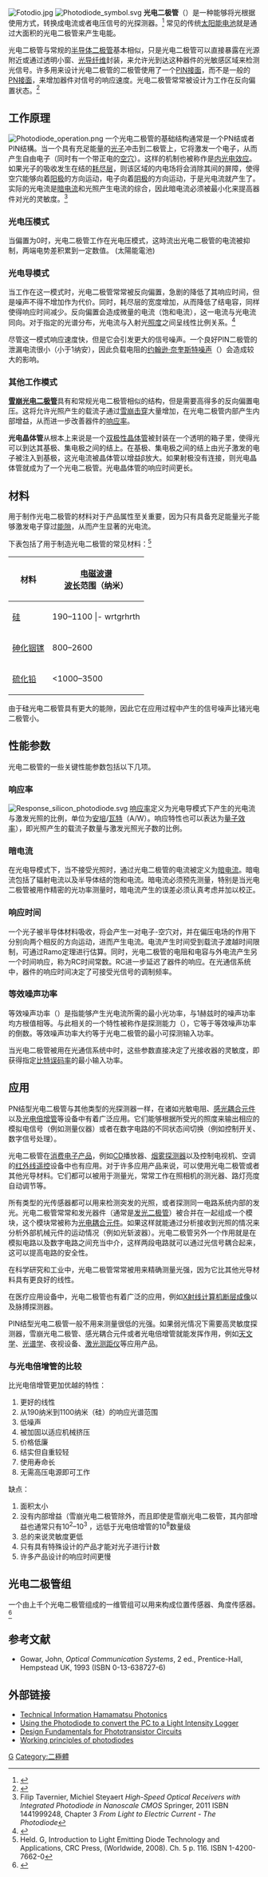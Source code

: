 {{noteTA
|G1=Electronics
}}
[[File:Fotodio.jpg|thumb]] 
[[Image:Photodiode_symbol.svg|right]]
'''光电二极管'''（{{lang-en|'''photodiode '''}}）是一种能够将光根据使用方式，转换成电流或者电压信号的光探测器。<ref>{{GoldBookRef|title=Photodiode|file=P04598}}</ref> 常见的传统[[太阳能电池|太阳能电池]]就是通过大面积的光电二极管来产生电能。

光电二极管与常规的[[半导体|半导体]][[二极管|二极管]]基本相似，只是光电二极管可以直接暴露在光源附近或通过透明小窗、[[光导纤维|光导纤维]]封装，来允许光到达这种器件的光敏感区域来检测光信号。许多用来设计光电二极管的二极管使用了一个[[PIN二极管|PIN接面]]，而不是一般的[[PN结|PN接面]]，来增加器件对信号的响应速度。光电二极管常常被设计为工作在反向偏置状态。<ref>{{cite book|author=James F. Cox|title=Fundamentals of linear electronics: integrated and discrete|url=http://books.google.com/books?id=FbezraN9tvEC&pg=PA91|accessdate=20 August 2011|date=26 June 2001|publisher=Cengage Learning|isbn=978-0-7668-3018-9|pages=91–|archive-date=2013-05-27|archive-url=https://web.archive.org/web/20130527203313/http://books.google.com/books?id=FbezraN9tvEC&pg=PA91|dead-url=no}}</ref>

== 工作原理 ==
[[File:Photodiode_operation.png|thumb]] 
一个光电二极管的基础结构通常是一个PN结或者PIN结構。当一个具有充足能量的[[光子|光子]]冲击到二极管上，它将激发一个电子，从而产生自由电子（同时有一个带正电的[[空穴|空穴]]）。这样的机制也被称作是[[内光电效应|内光电效应]]。如果光子的吸收发生在结的[[耗尽层|耗尽层]]，则该区域的内电场将会消除其间的屏障，使得空穴能够向着[[阳极|阳极]]的方向运动，电子向着[[阴极|阴极]]的方向运动，于是光电流就产生了。实际的光电流是[[暗电流|暗电流]]和光照产生电流的综合，因此暗电流必须被最小化来提高器件对光的灵敏度。<ref>Filip  Tavernier, Michiel Steyaert ''High-Speed Optical Receivers with Integrated Photodiode in Nanoscale CMOS''  Springer, 2011 ISBN 1441999248, Chapter 3 ''From Light to Electric Current - The Photodiode''</ref>

=== 光电压模式 ===
当偏置为0时，光电二极管工作在光电压模式，这時流出光电二极管的电流被抑制，两端电势差积累到一定数值。
(太陽能電池)

=== 光电导模式 ===
当工作在这一模式时，光电二极管常常被反向偏置，急剧的降低了其响应时间，但是噪声不得不增加作为代价。同时，耗尽层的宽度增加，从而降低了结电容，同样使得响应时间减少。反向偏置会造成微量的电流（饱和电流），这一电流与光电流同向。对于指定的光谱分布，光电流与入射光[[照度|照度]]之间呈线性比例关系。<ref>{{cite web| url = http://hyperphysics.phy-astr.gsu.edu/hbase/Electronic/photdet.html| title = Photodiode slide| accessdate = 2012-01-17| archive-date = 2011-12-11| archive-url = https://web.archive.org/web/20111211214037/http://hyperphysics.phy-astr.gsu.edu/hbase/electronic/photdet.html| dead-url = no}}</ref>

尽管这一模式响应速度快，但是它会引发更大的信号噪声。一个良好PIN二极管的泄漏电流很小（小于1纳安），因此负载电阻的[[约翰逊·奈奎斯特噪声|约翰逊·奈奎斯特噪声]]（{{lang|en|Johnson–Nyquist noise}}）会造成较大的影响。

=== 其他工作模式 ===
{{see also|雪崩光电二极管}}
'''[[雪崩光电二极管|雪崩光电二极管]]'''具有和常规光电二极管相似的结构，但是需要高得多的反向偏置电压。这将允许光照产生的载流子通过[[雪崩击穿|雪崩击穿]]大量增加，在光电二极管内部产生内部增益，从而进一步改善器件的[[响应率|响应率]]。

'''光电晶体管'''从根本上来说是一个[[双极性晶体管|双极性晶体管]]被封装在一个透明的箱子里，使得光可以到达其基极、集电极之间的结上。在基极、集电极之间的结上由光子激发的电子被注入到基极，这光电流被晶体管以增益β放大。如果射极没有连接，则光电晶体管就成为了一个光电二极管。光电晶体管的响应时间更长。

== 材料 ==
用于制作光电二极管的材料对于产品属性至关重要，因为只有具备充足能量光子能够激发电子穿过[[能隙|能隙]]，从而产生显著的光电流。

下表包括了用于制造光电二极管的常见材料：<ref>Held. G, Introduction to Light Emitting Diode Technology and Applications, CRC Press, (Worldwide, 2008). Ch. 5 p. 116. ISBN 1-4200-7662-0</ref>

{| class="wikitable"
! 材料 !! [[电磁波谱|电磁波谱]]<br />[[波长|波长]]范围（纳米）
|-
| [[硅|硅]] || 190–1100
|- wrtgrhrth
| [[锗|锗]] || 400–1700
|-
| [[砷化铟镓|砷化铟镓]] || 800–2600
|-
| [[硫化铅|硫化铅]] || <1000–3500
|}

由于硅光电二极管具有更大的能隙，因此它在应用过程中产生的信号噪声比锗光电二极管小。

== 性能参数 ==
光电二极管的一些关键性能参数包括以下几项。
=== 响应率 ===
{{see also|响应率}}
[[File:Response_silicon_photodiode.svg|thumb]]
[[响应率|响应率]]定义为光电导模式下产生的光电流与激发光照的比例，单位为[[安培|安培]]/[[瓦特|瓦特]]（A/W）。响应特性也可以表达为[[量子效率|量子效率]]），即光照产生的载流子数量与激发光照光子数的比例。

=== 暗电流 ===
在光电导模式下，当不接受光照时，通过光电二极管的电流被定义为[[暗电流|暗电流]]。暗电流包括了辐射电流以及半导体结的饱和电流。暗电流必须预先测量，特别是当光电二极管被用作精密的光功率测量时，暗电流产生的误差必须认真考虑并加以校正。

=== 响应时间 ===
一个光子被半导体材料吸收，将会产生一对电子-空穴对，并在偏压电场的作用下分别向两个相反的方向运动，进而产生电流。电流产生时间受到载流子渡越时间限制，可通过Ramo定理进行估算。同时，光电二极管的电阻和电容与外电流产生另一个时间响应，称为RC时间常数。RC进一步延迟了器件的响应。在光通信系统中，器件的响应时间决定了可接受光信号的调制频率。

=== 等效噪声功率 ===
等效噪声功率（{{lang-en|Noise-equivalent power, NEP}}）是指能够产生光电流所需的最小光功率，与1赫兹时的噪声功率均方根值相等。与此相关的一个特性被称作是探测能力（{{lang|en|detectivity, D}}），它等于等效噪声功率的倒数。等效噪声功率大约等于光电二极管的最小可探测输入功率。

当光电二极管被用在光通信系统中时，这些参数直接决定了光接收器的灵敏度，即获得指定[[比特误码率|比特误码率]]的最小输入功率。

== 应用 ==
PN结型光电二极管与其他类型的光探测器一样，在诸如光敏电阻、[[感光耦合元件|感光耦合元件]]以及[[光电倍增管|光电倍增管]]等设备中有着广泛应用。它们能够根据所受光的照度来输出相应的模拟电信号（例如测量仪器）或者在数字电路的不同状态间切换（例如控制开关、数字信号处理）。

光电二极管在[[消费电子产品|消费电子产品]]，例如[[CD|CD]]播放器、[[烟雾探测器|烟雾探测器]]以及控制电视机、空调的[[红外线|红外线]][[遥控|遥控]]设备中也有应用。对于许多应用产品来说，可以使用光电二极管或者其他光导材料。它们都可以被用于测量光，常常工作在照相机的测光器、路灯亮度自动调节等。

所有类型的光传感器都可以用来检测突发的光照，或者探测同一电路系统内部的发光。光电二极管常常和发光器件（通常是[[发光二极管|发光二极管]]）被合并在一起组成一个模块，这个模块常被称为[[光电耦合元件|光电耦合元件]]。如果这样就能通过分析接收到光照的情况来分析外部机械元件的运动情况（例如光斩波器）。光电二极管另外一个作用就是在模拟电路以及数字电路之间充当中介，这样两段电路就可以通过光信号耦合起来，这可以提高电路的安全性。

在科学研究和工业中，光电二极管常常被用来精确测量光强，因为它比其他光导材料具有更良好的线性。

在医疗应用设备中，光电二极管也有着广泛的应用，例如[[X射线计算机断层成像|X射线计算机断层成像]]以及脉搏探测器。

PIN结型光电二极管一般不用来测量很低的光强。如果弱光情况下需要高灵敏度探测器，雪崩光电二极管、感光耦合元件或者光电倍增管就能发挥作用，例如[[天文学|天文学]]、[[光谱学|光谱学]]、夜视设备、[[激光测距仪|激光测距仪]]等应用产品。

=== 与光电倍增管的比较 ===
比光电倍增管更加优越的特性：
# 更好的线性
# 从190纳米到1100纳米（硅）的响应光谱范围
# 低噪声
# 被加固以适应机械挤压
# 价格低廉
# 结实但自重较轻
# 使用寿命长
# 无需高压电源即可工作
缺点：
# 面积太小
# 没有内部增益（雪崩光电二极管除外，而且即使是雪崩光电二极管，其内部增益也通常只有10<sup>2</sup>–10<sup>3</sup> ，远低于光电倍增管的10<sup>8</sup>数量级
# 总的来说灵敏度更低
# 只有具有特殊设计的产品才能对光子进行计数
# 许多产品设计的响应时间更慢

== 光电二极管组 ==
一个由上千个光电二极管组成的一维管组可以用来构成位置传感器、角度传感器。<ref>{{cite book
 | title = Precision Nanometrology: Sensors and Measuring Systems for Nanomanufacturing
 | edition = 
 | author = Wei Gao
 | publisher = Springer
 | year = 2010
 | isbn = 9781849962537
 | pages = 15–16
 | url = http://books.google.com/books?id=N0ys_sSxD60C&pg=PA15
 | access-date = 2012-01-17
 | archive-date = 2013-05-27
 | archive-url = https://web.archive.org/web/20130527200308/http://books.google.com/books?id=N0ys_sSxD60C&pg=PA15
 | dead-url = no
 }}</ref>

== 参考文献 ==
{{Reflist}}
{{refbegin}}
*Gowar, John, ''Optical Communication Systems'', 2 ed., Prentice-Hall, Hempstead UK, 1993 (ISBN 0-13-638727-6)
{{refend}}

== 外部链接 ==
{{电子学}}
*[https://web.archive.org/web/20070104122603/http://sales.hamamatsu.com/assets/html/ssd/si-photodiode/index.htm Technical Information Hamamatsu Photonics]
*[http://www.emant.com/324003.page Using the Photodiode to convert the PC to a Light Intensity Logger]{{Wayback|url=http://www.emant.com/324003.page |date=20100217060111 }}
*[https://web.archive.org/web/20130924031439/http://www.fairchildsemi.com/an/AN/AN-3005.pdf Design Fundamentals for Phototransistor Circuits]
*[http://ece-www.colorado.edu/~bart/book/book/chapter4/ch4_7.htm Working principles of photodiodes]{{Wayback|url=http://ece-www.colorado.edu/~bart/book/book/chapter4/ch4_7.htm |date=20090212171128 }}

{{Electronic components}}
{{Authority control}}
[[Category:电子元件|G]]
[[Category:二極體|Category:二極體]]